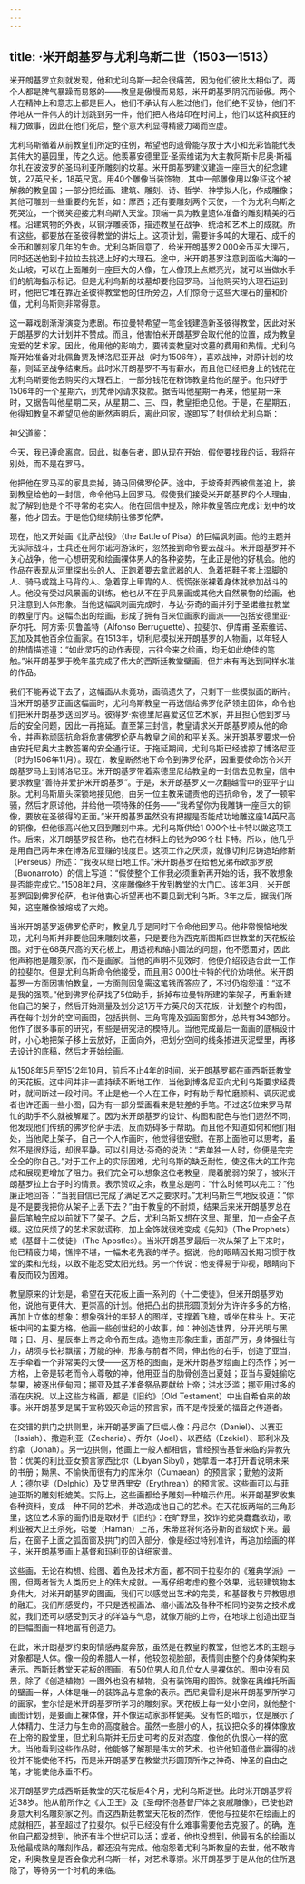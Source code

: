 ```yaml
---
---
---
```

title: ·米开朗基罗与尤利乌斯二世（1503—1513）
---




米开朗基罗立刻就发现，他和尤利乌斯一起会很痛苦，因为他们彼此太相似了。两个人都是脾气暴躁而易怒的——教皇是傲慢而易怒，米开朗基罗阴沉而骄傲。两个人在精神上和意志上都是巨人，他们不承认有人胜过他们，他们绝不妥协，他们不停地从一件伟大的计划跳到另一件，他们把人格烙印在时间上，他们以这种疯狂的精力做事，因此在他们死后，整个意大利显得精疲力竭而空虚。

尤利乌斯循着从前教皇们所定的往例，希望他的遗骨能存放于大小和光彩皆能代表其伟大的墓园里，传之久远。他羡慕安德里亚·圣索维诺为大主教阿斯卡尼奥·斯福尔扎在波波罗的圣玛利亚所雕刻的坟墓。米开朗基罗建议建造一座巨大的纪念建筑，27英尺长，18英尺宽。用40个雕像当装饰物，其中一部雕像用以象征这个被解救的教皇国；一部分把绘画、建筑、雕刻、诗、哲学、神学拟人化，作成雕像；其他可雕刻一些重要的先哲，如：摩西；还有要雕刻两个天使，一个为尤利乌斯之死哭泣，一个微笑迎接尤利乌斯入天堂。顶端一具为教皇遗体准备的雕刻精美的石棺。沿建筑物的外表，以铜浮雕装饰，描述教皇在战争、统治和艺术上的成就。所有这些，都要放在圣彼得教堂的讲坛上。这项计划，需要许多吨的大理石、成千的金币和雕刻家几年的生命。尤利乌斯同意了，给米开朗基罗2 000金币买大理石，同时还送他到卡拉拉去挑选上好的大理石。途中，米开朗基罗注意到面临大海的一处山坡，可以在上面雕刻一座巨大的人像，在人像顶上点燃亮光，就可以当做水手们的航海指示标记。但是尤利乌斯的坟墓却要他回罗马。当他购买的大理石运到时，他把它堆在靠近圣彼得教堂他的住所旁边，人们惊奇于这些大理石的量和价值，尤利乌斯则非常得意。

这一幕戏剧渐渐演变为悲剧。布拉曼特希望一笔金钱建造新圣彼得教堂，因此对米开朗基罗的大计划并不赞成。而且，他害怕米开朗基罗会取代他的位置，成为教皇宠爱的艺术家。因此，他用他的影响力，要转变教皇对坟墓的费用和热情。尤利乌斯开始准备对北佩鲁贾及博洛尼亚开战（时为1506年），喜欢战神，对原计划的坟墓，则延至战争结束后。此时米开朗基罗不再有薪水，而且他已经把身上的钱花在尤利乌斯要他去购买的大理石上，一部分钱花在粉饰教皇给他的屋子。他只好于1506年的一个星期六，到梵蒂冈请求拨款。据告叫他星期一再来，他星期一来时，又据告叫他星期二来，从星期二、三、四，教皇拒绝见他。于是，在星期五，他得知教皇不希望见他的断然声明后，离此回家，遂即写了封信给尤利乌斯：

神父道鉴：

今天，我已遵命离宫。因此，拟奉告者，即从现在开始，假使要找我的话，我将在别处，而不是在罗马。

他把他在罗马买的家具卖掉，骑马回佛罗伦萨。途中，于坡奇邦西被信差追上，接到教皇给他的一封信，命令他马上回罗马。假使我们接受米开朗基罗的个人理由，就了解到他是个不寻常的老实人。他在回信中提及，除非教皇答应完成计划中的坟墓，他才回去。于是他仍继续前往佛罗伦萨。

现在，他又开始画《比萨战役》（the Battle of Pisa）的巨幅讽刺画。他的主题并无实际战斗，士兵还在阿尔诺河游泳时，忽然接到命令要去战斗。米开朗基罗并不关心战争，他一心想研究和绘画裸体男人的各种姿势，在此正是他的好机会。他的作品在表现从河里探出头的人、正跑着要去拿武器的人、急着把鞋子套上湿脚的人、骑马或跳上马背的人、急着穿上甲胄的人、慌慌张张裸着身体就参加战斗的人。他没有受过风景画的训练，他也从不在乎风景画或其他大自然景物的绘画，他只注意到人体形象。当他这幅讽刺画完成时，与达·芬奇的画并列于圣诺维拉教堂的教皇厅内。这幅杰出的绘画，形成了拥有百来位画家的画派——包括安德里亚·萨尔托、阿方索·贝鲁盖特（Alfonso Berruguette）、拉斐尔、伊库甫·圣索维诺、瓦加及其他百余位画家。在1513年，切利尼模拟米开朗基罗的人物画，以年轻人的热情描述道：“如此灵巧的动作表现，古往今来之绘画，均无如此绝佳的笔触。”米开朗基罗于晚年虽完成了伟大的西斯廷教堂壁画，但并未有再达到同样水准的作品。

我们不能再说下去了，这幅画从未竟功，画稿遗失了，只剩下一些模拟画的断片。当米开朗基罗正画这幅画时，尤利乌斯教皇一再送信给佛罗伦萨领主团体，命令他们把米开朗基罗送回罗马。彼得罗·索德里尼喜爱这位艺术家，并且担心他到罗马后的安全问题，因此一再拖延。直至第三封信，教皇请求米开朗基罗顺从他的命令，并声称顽固抗命将危害佛罗伦萨与教皇之间的和平关系。米开朗基罗要求一份由安托尼奥大主教签署的安全通行证。于拖延期间，尤利乌斯已经掳掠了博洛尼亚（时为1506年11月）。现在，教皇断然地下命令到佛罗伦萨，因重要使命饬令米开朗基罗马上到博洛尼亚。米开朗基罗带着索德里尼给教皇的一封信去见教皇，信中要求教皇“善待并爱护米开朗基罗”。于是，米开朗基罗又一次翻越雪中的亚平宁山脉。尤利乌斯眉头深锁地接见他，由另一位主教来谴责他的违抗命令，发了一顿牢骚，然后才原谅他，并给他一项特殊的任务——“我希望你为我雕铸一座巨大的铜像，要放在圣彼得的正面。”米开朗基罗虽然没有把握是否能成功地雕这座14英尺高的铜像，但他很高兴他又回到雕刻中来。尤利乌斯供给1 000个杜卡特以做这项工作。后来，米开朗基罗报告称，他花在材料上的钱为996个杜卡特。所以，他几乎是用自己两年来在博洛尼亚赚的钱度日。这项工作之厌烦，就像切利尼铸造珀修斯（Perseus）所述：“我夜以继日地工作。”米开朗基罗在给他兄弟布欧那罗脱（Buonarroto）的信上写道：“假使整个工作我必须重新再开始的话，我不敢想象是否能完成它。”1508年2月，这座雕像终于放到教堂的大门口。该年3月，米开朗基罗回到佛罗伦萨，也许他衷心祈望再也不要见到尤利乌斯。3年之后，据我们所知，这座雕像被熔成了大炮。

当米开朗基罗返佛罗伦萨时，教皇几乎是同时下令命他回罗马。他非常懊恼地发现，尤利乌斯并非要他回来雕刻坟墓，只是要他为西克斯图斯四世教堂的天花板绘图。对于在68英尺高的天花板上，用透视和缩小画法的问题，他不愿面对，因此他声称他是雕刻家，而不是画家。当他的声明不见效时，他便介绍较适合此一工作的拉斐尔。但是尤利乌斯命令他接受，而且用3 000杜卡特的代价劝哄他。米开朗基罗一方面因害怕教皇，一方面则因急需这笔钱而答应了，不过仍抱怨道：“这不是我的强项。”他到佛罗伦萨找了5位助手，拆掉布拉曼特所建的笨架子，再重新建他自己的架子，然后开始测量及划分这1万平方英尺的天花板，计划整个的构图，再在每个划分的空间画图，包括拱侧、三角穹隆及弧面窗部分，总共有343部分。他作了很多事前的研究，有些是研究活的模特儿。当他完成最后一面画的底稿设计时，小心地把架子移上去放好，正面向外，把划分空间的线条掺进灰泥壁里，再移去设计的底稿，然后才开始绘画。

从1508年5月至1512年10月，前后不止4年的时间，米开朗基罗都在画西斯廷教堂的天花板。这中间并非一直持续不断地工作，当他到博洛尼亚向尤利乌斯要求经费时，就间断过一段时间。不止是他一个人在工作，时有助手帮忙磨颜料、调灰泥或者也许还画一些小图，因为有一部分壁画看来是较差的手笔。不过这5位来罗马帮忙的助手不久就被解雇了。因为米开朗基罗的设计、构图和配色与他们迥然不同，他发现他们传统的佛罗伦萨手法，反而妨碍多于帮助。而且他不知道如何和他们相处，当他爬上架子，自己一个人作画时，他觉得很安慰。在那上面他可以思考，虽然不是很舒适，却很平静。可以引用达·芬奇的说法：“若单独一人时，你便是完完全全的你自己。”对于工作上的实际困难，尤利乌斯的缺乏耐性，使这伟大的工作完成和展现更增加了阻力。我们完全可以想象这位老教皇，爬着脆弱的架子，被米开朗基罗拉上台子时的情景。表示赞叹之余，教皇总是问：“什么时候可以完工？”他廉正地回答：“当我自信已完成了满足艺术之要求时。”尤利乌斯生气地反驳道：“你是不是要我把你从架子上丢下去？”由于教皇的不耐烦，结果后来米开朗基罗总在最后笔触完成以前就下了架子。之后，尤利乌斯又想在这里、那里，加一点金子点缀。这位厌烦了的艺术家就谎称，加上金饰就很难变成《先知》（The Prophets）或《基督十二使徒》（The Apostles）。当米开朗基罗最后一次从架子上下来时，他已精疲力竭，憔悴不堪，一幅未老先衰的样子。据说，他的眼睛因长期习惯于教堂的柔和光线，以致不能忍受太阳光线。另一个传说：他变得易于仰视，眼睛向下看反而较为困难。

教皇原来的计划是，希望在天花板上画一系列的《十二使徒》，但米开朗基罗劝他，说他有更伟大、更崇高的计划。他把凸出的拱形圆顶划分为许许多多的方格，再加上立体的想象：想象强壮的年轻人的图样，支撑着飞檐，或坐在柱头上。天花板中间的主要方格，他画一些创世纪的小故事，如：神创造世界，分开光明与黑暗；日、月、星辰奉上帝之命令而生成。造物主形象庄重，面部严厉，身体强壮有力，胡须与长衫飘摆；万能的神，形象与前者不同，伸出他的右手，创造了亚当，左手牵着一个非常美的天使——这方格的图画，是米开朗基罗绘画上的杰作；另一方格，上帝是较老而令人尊敬的神，他用亚当的肋骨创造出夏娃；亚当与夏娃偷吃禁果，被逐出伊甸园；挪亚及其子准备祭品要献给上帝；洪水泛滥；挪亚用过多的酒在庆祝。以上这些方格画，都是《旧约》（Old Testament）中出自希伯来的故事。米开朗基罗是属于宣称毁灭命运的预言家，而不是传授爱的福音之传道者。

在交错的拱门之拱侧里，米开朗基罗画了巨幅人像：丹尼尔（Daniel）、以赛亚（Isaiah）、撒迦利亚（Zecharia）、乔尔（Joel）、以西结（Ezekiel）、耶利米及约拿（Jonah）。另一边拱侧，他画上一般人都相信，曾经预告基督来临的异教先哲：优美的利比亚女预言家西比尔（Libyan Sibyl），她拿着一本打开着说明未来的书册；黝黑、不愉快而很有力的库米尔（Cumaean）的预言家；勤勉的波斯人；德尔斐（Delphic）及艾里西里安（Erythrean）的预言家。这些画可以与菲迪亚斯的雕刻相媲美。实际上，这些画都给予雕刻一种暗示作用。米开朗基罗收集各种资料，变成一种不同的艺术，并改造成他自己的艺术。在天花板两端的三角形里，这位艺术家的画仍旧是取材于《旧约》：在旷野里，狡诈的蛇类蠢蠢欲动，歌利亚被大卫王杀死，哈曼（Haman）上吊，朱蒂丝将何洛芬斯的首级砍下来。最后，在窗子上面之弧面窗及拱门的凹入部分，像是经过特别准许，再追加绘画的样子，米开朗基罗画上基督和玛利亚的详细家谱。

这些画，无论在构想、绘图、着色及技术方面，都不同于拉斐尔的《雅典学派》一图，但两者皆为人类历史上的伟大成就。一再仔细考虑的整个效果，远较建筑物本身伟大。对米开朗基罗的图画，我们可以感觉出艺术的完美，和基督教与异教思想的融汇。我们所感受的，不只是透视画法、缩小画法及各种不相同的姿势之技术成就，我们还可以感受到天才的洋溢与气息，就像万能的上帝，在地球上创造出亚当的巨幅图画一样地富有创造力。

在此，米开朗基罗约束的情感再度奔放，虽然是在教皇的教堂，但他艺术的主题与对象都是人体。像一般的希腊人一样，他较忽视脸部，表情则由整个的身体架构来表示。西斯廷教堂天花板的图画，有50位男人和几位女人是裸体的。图中没有风景，除了《创造植物》一图外也没有植物，没有装饰用的图饰。就像在奥维托所画的壁画一样，人体是唯一的装饰品与意象的表示。西尼奥雷利是米开朗基罗所学习的画家，奎尔恰是米开朗基罗所学习的雕刻家。天花板上每一处小空间，就他整个画图计划，是要画上裸体像，并不像运动家那样健美。没有性的暗示，仅是展示了人体精力、生活力与生命的高度融合。虽然一些胆小的人，抗议把众多的裸体像放在上帝的殿堂里，但尤利乌斯并无历史可考的反对态度，像他的仇恨心一样的宽大。当他看到这些作品时，他能够了解那是伟大的艺术。也许他知道借此赢得的战役并不能使他不朽，而是米开朗基罗在教堂拱形圆顶所作之神奇、神圣的自由之笔，才能使他永垂不朽。

米开朗基罗完成西斯廷教堂的天花板后4个月，尤利乌斯逝世。此时米开朗基罗将近38岁。他从前所作之《大卫王》及《圣母怀抱基督尸体之哀戚雕像》，已使他跻身意大利名雕刻家之列。而这西斯廷教堂天花板的杰作，使他与拉斐尔在绘画上的成就相匹，甚至超过了拉斐尔。似乎已经没有什么难事需要他去克服了。的确，连他自己都没想到，他还有半个世纪可以活；或者，他也没想到，他最有名的绘画以及他最成熟的雕刻作品，都还没有完成。他抱怨着尤利乌斯教皇的去世，他不敢肯定，利奥教皇是否会像尤利乌斯一样，对艺术尊崇。米开朗基罗于是从他的住所退隐了，等待另一个时机的来临。